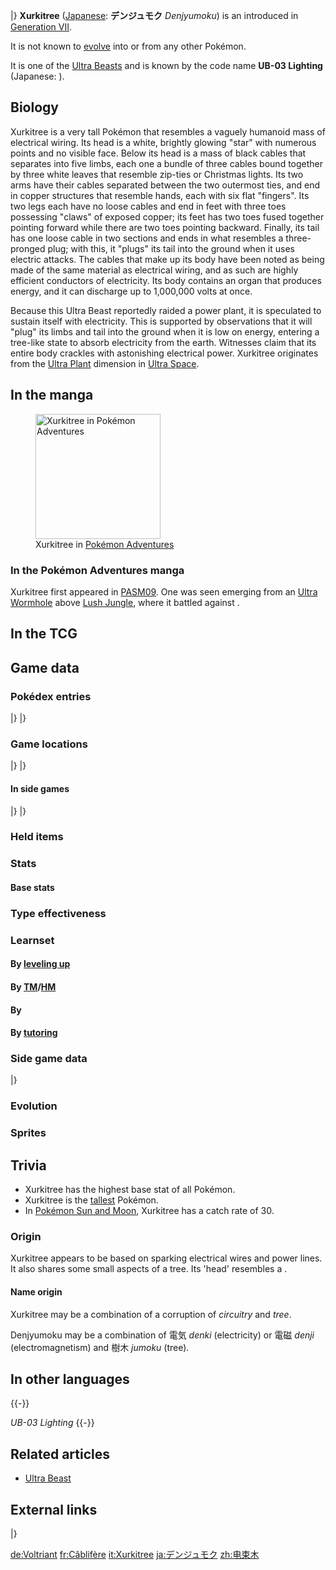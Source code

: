 {{PokémonPrevNext/Head|type=Electric}}
{{PokémonPrevNext/Pokémon|type=Electric|prevnum=795|prev=Pheromosa|nextnum=797|next=Celesteela}}
|}
{{Pokémon Infobox
|name=Xurkitree
|jname=デンジュモク
|tmname=Denjyumoku
|jtranslit=Denjumoku
|ndex=796
|type1=Electric
|category=Glowing
|height-ftin=12'06"
|height-m=3.8
|weight-lbs=220.5
|weight-kg=100.0
|adex=296
|abilityn=1
|abilitylayout=1
|ability1=Beast Boost
|egggroupn=0
|egggroup1=Undiscovered
|eggcycles=120
|evtotal=3
|evsa=3
|expyield=114
|lv100exp=1,250,000
|gendercode=255
|color=Black
|catchrate=45
|body=06
|pokefordex=xurkitree
|generation=7
|friendship=0
}}
'''Xurkitree''' ([[List of Japanese Pokémon names|Japanese]]: '''デンジュモク''' ''Denjyumoku'') is an {{type|Electric}} {{OBP|Pokémon|species}} introduced in [[Generation VII]].

It is not known to [[Evolution|evolve]] into or from any other Pokémon.

It is one of the [[Ultra Beast]]s and is known by the code name '''UB-03 Lighting''' (Japanese: '''{{tt|ＵＢ０３　Ｌｉｇｈｔｎｉｎｇ|ユービーゼロサン　ライトニング}}''').

==Biology==
Xurkitree is a very tall Pokémon that resembles a vaguely humanoid mass of electrical wiring. Its head is a white, brightly glowing "star" with numerous points and no visible face. Below its head is a mass of black cables that separates into five limbs, each one a bundle of three cables bound together by three white leaves that resemble zip-ties or Christmas lights. Its two arms have their cables separated between the two outermost ties, and end in copper structures that resemble hands, each with six flat "fingers". Its two legs each have no loose cables and end in feet with three toes possessing "claws" of exposed copper; its feet has two toes fused together pointing forward while there are two toes pointing backward. Finally, its tail has one loose cable in two sections and ends in what resembles a three-pronged plug; with this, it "plugs" its tail into the ground when it uses electric attacks. The cables that make up its body have been noted as being made of the same material as electrical wiring, and as such are highly efficient conductors of electricity. Its body contains an organ that produces energy, and it can discharge up to 1,000,000 volts at once.

Because this Ultra Beast reportedly raided a power plant, it is speculated to sustain itself with electricity. This is supported by observations that it will "plug" its limbs and tail into the ground when it is low on energy, entering a tree-like state to absorb electricity from the earth. Witnesses claim that its entire body crackles with astonishing electrical power. Xurkitree originates from the [[Ultra Plant]] dimension in [[Ultra Space]].
<!--==In the anime==
===Major appearances===
===Minor appearances===-->

==In the manga==
[[File:Xurkitree Adventures.png|thumb|200px|Xurkitree in [[Pokémon Adventures]]]]
===In the Pokémon Adventures manga===
Xurkitree first appeared in [[PASM09]]. One was seen emerging from an [[Ultra Wormhole]] above [[Lush Jungle]], where it battled against {{p|Tapu Lele}}.

==In the TCG==
{{main|Xurkitree (TCG)}}

==Game data==
===Pokédex entries===
{{Dex/Header|type=Electric}}
{{Dex/NA|gen=VII}}
{{Dex/Gen|gen=VII}}
{{Dex/Entry1|v=Sun|entry=One of the mysterious life-forms known as Ultra Beasts. Astonishing electric shocks emanate from its entire body, according to witnesses.}}
{{Dex/Entry1|v=Moon|entry=It appeared from the Ultra Wormhole. It raided a power plant, so people think it energizes itself with electricity.}}
{{Dex/Entry1|v=Ultra Sun|entry=Although it's alien to this world and a danger here, it's apparently a common organism in the world where it normally lives.}}
{{Dex/Entry1|v=Ultra Moon|entry=They've been dubbed Ultra Beasts. Some of them stand unmoving, like trees, with their arms and legs stuck into the ground.}}
|}
|}
{{Dex/Footer}}

===Game locations===
{{Availability/Header|type=Electric}}
{{Availability/NA|gen=VII}}
{{Availability/Gen|gen=VII}}
{{Availability/Entry2|v=Sun|v2=Moon|area=[[Lush Jungle]], [[Memorial Hill]] (only two for either location)}}
{{Availability/Entry2|v=Ultra Sun|v2=Ultra Moon|area=[[Ultra Plant]]}}
|}
|}
{{Availability/Footer}}

====In side games====
{{Availability/Header|type=Electric}}
{{Availability/Cross}}
{{Availability/Entry1|1|v=Shuffle|color={{beauty color}}|area=Event: ''{{DL|Special Stages|UB Challenge|Ultra Beasts appear}}''}}
|}
|}
{{Availability/Footer}}

===Held items===
===Stats===
====Base stats====
{{Stats
|type=Electric
|HP=83
|Attack=89
|Defense=71
|SpAtk=173
|SpDef=71
|Speed=83}}

===Type effectiveness===
{{TypeEffectiveness
|type1=Electric
|Normal=100
|Fighting=100
|Flying=50
|Poison=100
|Ground=200
|Rock=100
|Bug=100
|Ghost=100
|Steel=50
|Fire=100
|Water=100
|Grass=100
|Electric=50
|Psychic=100
|Ice=100
|Dragon=100
|Dark=100
|Fairy=100}}

===Learnset===
====By [[Level|leveling up]]====
{{learnlist/levelh/7|Xurkitree|Electric|Electric|7}}
{{learnlist/level7|1|Tail Glow|Bug|Status|—|—|20}}
{{learnlist/level7|1|Spark|Electric|Physical|65|100|20||'''}}
{{learnlist/level7|1|Charge|Electric|Status|—|—|20}}
{{learnlist/level7|1|Wrap|Normal|Physical|15|90|20}}
{{learnlist/level7|1|Thunder Shock|Electric|Special|40|100|30||'''}}
{{learnlist/level7|7|Thunder Wave|Electric|Status|—|90|20}}
{{learnlist/level7|13|Shock Wave|Electric|Special|60|—|20||'''}}
{{learnlist/level7|19|Ingrain|Grass|Status|—|—|20}}
{{learnlist/level7|23|Thunder Punch|Electric|Physical|75|100|15||'''}}
{{learnlist/level7|29|Eerie Impulse|Electric|Status|—|100|15}}
{{learnlist/level7|31|Signal Beam|Bug|Special|75|100|15}}
{{learnlist/level7|37|Thunderbolt|Electric|Special|90|100|15||'''}}
{{learnlist/level7|43|Hypnosis|Psychic|Status|—|60|20}}
{{learnlist/level7|47|Discharge|Electric|Special|80|100|15||'''}}
{{learnlist/level7|53|Electric Terrain|Electric|Status|—|—|10}}
{{learnlist/level7|59|Power Whip|Grass|Physical|120|85|10}}
{{learnlist/level7|67|Ion Deluge|Electric|Status|—|—|25}}
{{learnlist/level7|73|Zap Cannon|Electric|Special|120|50|5||'''}}
{{learnlist/levelf/7|Xurkitree|Electric|Electric|7}}

====By [[TM]]/[[HM]]====
{{learnlist/tmh/7|Xurkitree|Electric|Electric|7}}
{{learnlist/tm7|TM04|Calm Mind|Psychic|Status|—|—|20}}
{{learnlist/tm7|TM06|Toxic|Poison|Status|—|90|10}}
{{learnlist/tm7|TM10|Hidden Power|Normal|Special|60|100|15}}
{{learnlist/tm7|TM11|Sunny Day|Fire|Status|—|—|5}}
{{learnlist/tm7|TM15|Hyper Beam|Normal|Special|150|90|5}}
{{learnlist/tm7|TM16|Light Screen|Psychic|Status|—|—|30}}
{{learnlist/tm7|TM17|Protect|Normal|Status|—|—|10}}
{{learnlist/tm7|TM18|Rain Dance|Water|Status|—|—|5}}
{{learnlist/tm7|TM21|Frustration|Normal|Physical|—|100|20}}
{{learnlist/tm7|TM22|Solar Beam|Grass|Special|120|100|10}}
{{learnlist/tm7|TM24|Thunderbolt|Electric|Special|90|100|15||'''}}
{{learnlist/tm7|TM25|Thunder|Electric|Special|110|70|10||'''}}
{{learnlist/tm7|TM27|Return|Normal|Physical|—|100|20}}
{{learnlist/tm7|TM32|Double Team|Normal|Status|—|—|15}}
{{learnlist/tm7|TM33|Reflect|Psychic|Status|—|—|20}}
{{learnlist/tm7|TM42|Facade|Normal|Physical|70|100|20}}
{{learnlist/tm7|TM44|Rest|Psychic|Status|—|—|10}}
{{learnlist/tm7|TM48|Round|Normal|Special|60|100|15}}
{{learnlist/tm7|TM53|Energy Ball|Grass|Special|90|100|10}}
{{learnlist/tm7|TM56|Fling|Dark|Physical|—|100|10}}
{{learnlist/tm7|TM57|Charge Beam|Electric|Special|50|90|10||'''}}
{{learnlist/tm7|TM59|Brutal Swing|Dark|Physical|60|100|20}}
{{learnlist/tm7|TM68|Giga Impact|Normal|Physical|150|90|5}}
{{learnlist/tm7|TM72|Volt Switch|Electric|Special|70|100|20||'''}}
{{learnlist/tm7|TM73|Thunder Wave|Electric|Status|—|90|20}}
{{learnlist/tm7|TM86|Grass Knot|Grass|Special|—|100|20}}
{{learnlist/tm7|TM87|Swagger|Normal|Status|—|85|15}}
{{learnlist/tm7|TM88|Sleep Talk|Normal|Status|—|—|10}}
{{learnlist/tm7|TM90|Substitute|Normal|Status|—|—|10}}
{{learnlist/tm7|TM93|Wild Charge|Electric|Physical|90|100|15||'''}}
{{learnlist/tm7|TM96|Nature Power|Normal|Status|—|—|20}}
{{learnlist/tm7|TM99|Dazzling Gleam|Fairy|Special|80|100|10}}
{{learnlist/tm7|TM100|Confide|Normal|Status|—|—|20}}
{{learnlist/tmf/7|Xurkitree|Electric|Electric|7}}

====By {{pkmn|breeding}}====
{{Learnlist/breedh/7|Xurkitree|Electric|Electric|7}}
{{Learnlist/breed7null}}
{{Learnlist/breedf/7|Xurkitree|Electric|Electric|7}}

====By [[Move Tutor|tutoring]]====
{{learnlist/tutorh/7|Xurkitree|Electric|Electric|7}}
{{learnlist/tutor7|Bind|Normal|Physical|15|85|20|||no|yes}}
{{learnlist/tutor7|Electroweb|Electric|Special|55|95|15||'''|no|yes}}
{{learnlist/tutor7|Gravity|Psychic|Status|—|—|5|||no|yes}}
{{learnlist/tutor7|Magic Coat|Psychic|Status|—|—|15|||no|yes}}
{{learnlist/tutor7|Magnet Rise|Electric|Status|—|—|10|||no|yes}}
{{learnlist/tutor7|Shock Wave|Electric|Special|60|—|20||'''|no|yes}}
{{learnlist/tutor7|Signal Beam|Bug|Special|75|100|15|||no|yes}}
{{learnlist/tutor7|Snore|Normal|Special|50|100|15|||no|yes}}
{{learnlist/tutor7|Thunder Punch|Electric|Physical|75|100|15||'''|no|yes}}
{{learnlist/tutorf/7|Xurkitree|Electric|Electric|7}}

===Side game data===
{{Spindata/Head|type=Electric}}
{{Spindata/Shuffle|col=6|type=Electric|ndex=796|num=771
|min=70
|max=116
|raisemaxlevel=7
|skill=Conduction
|skilldesc=Increases damage done by any Electric types in the combo.
|swapper=Beast Power
}}
|}

===Evolution===
{{Evobox-1
|type1=Electric
|pictype=art
|no1=796
|name1=Xurkitree
|type1-1=Electric}}

===Sprites===
{{Spritebox/Header|type=Electric}}
{{Spritebox/NA|gen=VII}}
{{Spritebox/7|ndex=796}}
{{Spritebox/Footer|796|Xurkitree}}

==Trivia==
* Xurkitree has the highest base {{stat|Special Attack}} stat of all {{type|Electric}} Pokémon.
* Xurkitree is the [[List of Pokémon by height|tallest]] {{type|Electric}} Pokémon.
* In [[Pokémon Sun and Moon]], Xurkitree has a catch rate of 30.

===Origin===
Xurkitree appears to be based on sparking electrical wires and power lines. It also shares some small aspects of a tree. Its 'head' resembles a {{wp|Moravian star}}.
====Name origin====
Xurkitree may be a combination of a corruption of ''circuitry'' and ''tree''.

Denjyumoku may be a combination of 電気 ''denki'' (electricity) or 電磁 ''denji'' (electromagnetism) and 樹木 ''jumoku'' (tree).

==In other languages==
{{Other languages|type=Electric|type2=Electric
|ja=デンジュモク ''Denjyumoku''|jameaning=From {{tt|電気 ''denki''|electricity}} or {{tt|電磁 ''denji''|electromagnetism}} and {{tt|樹木 ''jumoku''|tree}}
|fr=Câblifère|frmeaning=From {{tt|''câble''|cable}} and {{tt|''conifère''|conifer}}
|es=Xurkitree|esmeaning=Same as English name
|de=Voltriant|demeaning=From ''Volt'', ''tree'', and ''plant''
|it=Xurkitree|itmeaning=Same as English name
|ko=전수목 ''Jeonsumok''|komeaning=From {{tt|전 (電) ''jeon''|electricity}} and {{tt|수목 (樹木) ''sumok''|tree}}
|zh_cmn=電束木 / 电束木 ''Diànshùmù''|zh_cmnmeaning=From {{tt|電 / 电 ''diàn''|electricity}}, {{tt|束 ''shù''|classifier for bundles or beams}} and {{tt|樹木 / 树木 ''shùmù''|tree}}
|zh_yue=電束木 ''Dihnchūkmuhk''|zh_yuemeaning=From {{tt|電 ''dihn''|electricity}}, {{tt|束 ''chūk''|classifier for bundles or beams}} and {{tt|樹木 ''syuhmù''|tree}}
}}
{{-}}

''UB-03 Lighting''
{{Langtable|color={{electric color}}|bordercolor={{electric color dark}}
|zh_yue=ＵＢ０３：雷電 ''{{tt|UB03: Lèuihdihn|UB03: Lightning}}''
|zh_cmn=ＵＢ０３：雷電 / ＵＢ０３：雷电 ''{{tt|UB03: Léidiàn|UB03: Lightning}}''
|fr=UC-03 Éclair
|de=UB-03 Lichtblitz
|hu=UB-03 Villámlás
|it=UC 03 Lumen
|ko=UB03 라이트닝 ''UB03 Lightning''
|ru=УЧ-03 Освещение ''UCH-03 Osveshcheniye''{{tt|*|Official site}}<br>UB-03 Молния ''UB-03 Molniya''{{tt|*|Press release}}
|es=UE-03 Resplandor
}}
{{-}}

==Related articles==
* [[Ultra Beast]]
<!--
==Notes==
<references/>-->

==External links==
{{PokémonPrevNext/Head|type=Electric}}
{{PokémonPrevNext/Pokémon|type=Electric|prevnum=795|prev=Pheromosa|nextnum=797|next=Celesteela}}
|}
{{Project Pokédex notice}}

[[de:Voltriant]]
[[fr:Câblifère]]
[[it:Xurkitree]]
[[ja:デンジュモク]]
[[zh:电束木]]